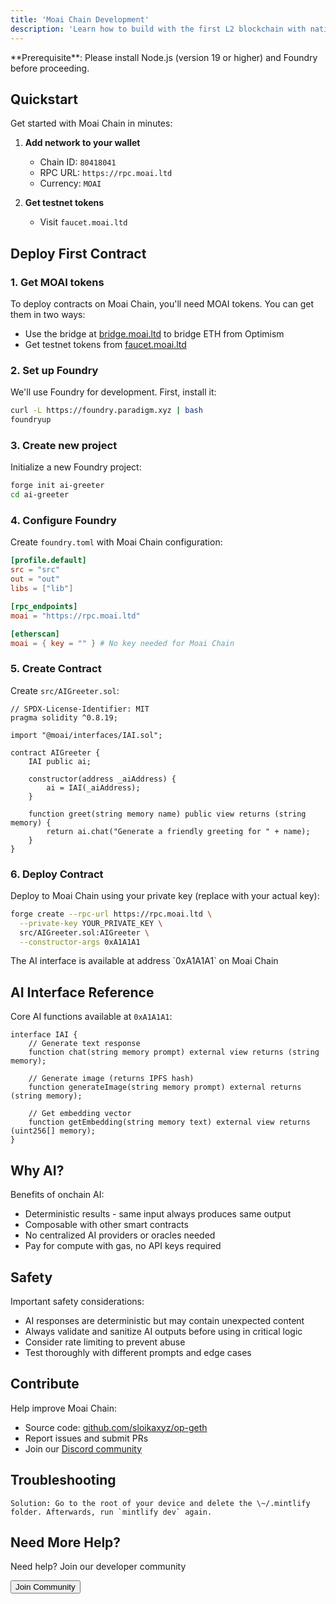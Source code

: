 ```yaml
---
title: 'Moai Chain Development'
description: 'Learn how to build with the first L2 blockchain with native AI capabilities.'
---
```


<Info>
  **Prerequisite**: Please install Node.js (version 19 or higher) and Foundry before proceeding.
</Info>

## Quickstart

Get started with Moai Chain in minutes:

1. **Add network to your wallet**

    -   Chain ID: `80418041`
    -   RPC URL: `https://rpc.moai.ltd`
    -   Currency: `MOAI`
2. **Get testnet tokens**

    -   Visit `faucet.moai.ltd`

## Deploy First Contract

### 1. Get MOAI tokens

To deploy contracts on Moai Chain, you'll need MOAI tokens. You can get them in two ways:

-   Use the bridge at [bridge.moai.ltd](https://bridge.moai.ltd) to bridge ETH from Optimism
-   Get testnet tokens from [faucet.moai.ltd](https://faucet.moai.ltd)

### 2. Set up Foundry

We'll use Foundry for development. First, install it:

```bash
curl -L https://foundry.paradigm.xyz | bash
foundryup
```

### 3. Create new project

Initialize a new Foundry project:

```bash
forge init ai-greeter
cd ai-greeter
```

### 4. Configure Foundry

Create `foundry.toml` with Moai Chain configuration:

```toml
[profile.default]
src = "src"
out = "out"
libs = ["lib"]

[rpc_endpoints]
moai = "https://rpc.moai.ltd"

[etherscan]
moai = { key = "" } # No key needed for Moai Chain
```

### 5. Create Contract

Create `src/AIGreeter.sol`:

```solidity
// SPDX-License-Identifier: MIT
pragma solidity ^0.8.19;

import "@moai/interfaces/IAI.sol";

contract AIGreeter {
    IAI public ai;
    
    constructor(address _aiAddress) {
        ai = IAI(_aiAddress);
    }
    
    function greet(string memory name) public view returns (string memory) {
        return ai.chat("Generate a friendly greeting for " + name);
    }
}
```

### 6. Deploy Contract

Deploy to Moai Chain using your private key (replace with your actual key):

```bash
forge create --rpc-url https://rpc.moai.ltd \
  --private-key YOUR_PRIVATE_KEY \
  src/AIGreeter.sol:AIGreeter \
  --constructor-args 0xA1A1A1
```

<Note>
The AI interface is available at address `0xA1A1A1` on Moai Chain
</Note>

## AI Interface Reference

Core AI functions available at `0xA1A1A1`:

```solidity
interface IAI {
    // Generate text response
    function chat(string memory prompt) external view returns (string memory);
    
    // Generate image (returns IPFS hash)
    function generateImage(string memory prompt) external returns (string memory);
    
    // Get embedding vector
    function getEmbedding(string memory text) external view returns (uint256[] memory);
}
```

## Why AI?

Benefits of onchain AI:

-   Deterministic results - same input always produces same output
-   Composable with other smart contracts
-   No centralized AI providers or oracles needed
-   Pay for compute with gas, no API keys required

## Safety

Important safety considerations:

-   AI responses are deterministic but may contain unexpected content
-   Always validate and sanitize AI outputs before using in critical logic
-   Consider rate limiting to prevent abuse
-   Test thoroughly with different prompts and edge cases

## Contribute

Help improve Moai Chain:

-   Source code: [github.com/sloikaxyz/op-geth](https://github.com/sloikaxyz/op-geth)
-   Report issues and submit PRs
-   Join our [Discord community](https://discord.gg/moai)

## Troubleshooting

<AccordionGroup>
  <Accordion title="Issue: Encountering an unknown error">
  
    Solution: Go to the root of your device and delete the \~/.mintlify folder. Afterwards, run `mintlify dev` again.
  </Accordion>
</AccordionGroup>

## Need More Help?

<div className="mt-8 text-center">
  <p className="text-muted-foreground mb-4">
    Need help? Join our developer community
  </p>
  <Button variant="outline">Join Community</Button>
</div>
